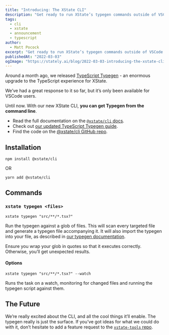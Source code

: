 ```yaml
---
title: "Introducing: The XState CLI"
description: "Get ready to run XState’s typegen commands outside of VSCode in our all-new CLI."
tags:
  - cli
  - xstate
  - announcement
  - typescript
author:
  - Matt Pocock
excerpt: "Get ready to run XState’s typegen commands outside of VSCode in our all-new CLI."
publishedAt: "2022-03-03"
ogImage: "https://stately.ai/blog/2022-03-03-introducing-the-xstate-cli.png"
---
```


Around a month ago, we released [TypeScript Typegen](/blog/introducing-typescript-typegen-for-xstate) - an enormous upgrade to the TypeScript experience for XState.

We’ve had a great response to it so far, but it’s only been available for VSCode users.

Until now. With our new XState CLI, **you can get Typegen from the command line**.

- Read the full documentation on the [`@xstate/cli` docs](https://xstate.js.org/docs/packages/xstate-cli).
- Check out [our updated TypeScript Typegen guide](https://xstate.js.org/docs/guides/typescript.html#typegen). 
- Find the code on the [@xstate/cli GitHub repo](https://github.com/statelyai/xstate-tools/tree/main/apps/cli).

## Installation

`npm install @xstate/cli`

OR

`yarn add @xstate/cli`

## Commands

### `xstate typegen <files>`

`xstate typegen "src/**/*.tsx?"`

Run the typegen against a glob of files. This will scan every targeted file and generate a typegen file accompanying it. It will also import the typegen into your file, as described in [our typegen documentation](https://xstate.js.org/docs/guides/typescript.html#typegen).

Ensure you wrap your glob in quotes so that it executes correctly. Otherwise, you’ll get unexpected results.

#### Options

`xstate typegen "src/**/*.tsx?" --watch`

Runs the task on a watch, monitoring for changed files and running the typegen script against them.

## The Future

We’re really excited about the CLI, and all the cool things it’ll enable. The typegen really is just the surface. If you’ve got ideas for what we could do with it, don’t hesitate to add a feature request to the [`xstate-tools` repo](https://github.com/statelyai/xstate-tools/issues).
